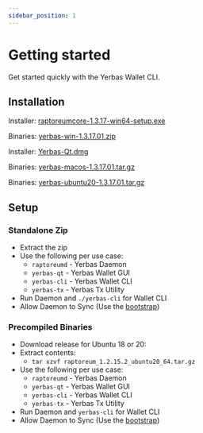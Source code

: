 ```yaml
---
sidebar_position: 1
---
```



# Getting started

Get started quickly with the Yerbas Wallet CLI.

## Installation

<Tabs>
  <TabItem value="windows" label="Windows" default>
    <p>Installer: <a href="https://github.com/Raptor3um/yerbas/releases/download/1.3.17.01/raptoreumcore-1.3.17-win64-setup.exe" class="button button--primary">raptoreumcore-1.3.17-win64-setup.exe</a></p>
    <p>Binaries: <a href="https://github.com/Raptor3um/yerbas/releases/download/1.3.17.01/yerbas-win-1.3.17.01.zip" class="button button--primary">yerbas-win-1.3.17.01.zip</a></p>
  </TabItem>
  <TabItem value="mac" label="Mac" default>
    <p>Installer: <a href="https://github.com/Raptor3um/yerbas/releases/download/1.3.17.01/Yerbas-Qt.dmg" class="button button--primary">Yerbas-Qt.dmg</a></p>
    <p>Binaries: <a href="https://github.com/Raptor3um/yerbas/releases/download/1.3.17.01/yerbas-macos-1.3.17.01.tar.gz" class="button button--primary">yerbas-macos-1.3.17.01.tar.gz</a></p>
  </TabItem>
  <TabItem value="linux" label="Linux">
    <p>Binaries: <a href="https://github.com/Raptor3um/yerbas/releases/download/1.3.17.01/yerbas-ubuntu20-1.3.17.01.tar.gz" class="button button--primary">yerbas-ubuntu20-1.3.17.01.tar.gz</a></p>
  </TabItem>
</Tabs>

## Setup

### Standalone Zip

- Extract the zip
- Use the following per use case:
  - `raptoreumd` - Yerbas Daemon
  - `yerbas-qt` - Yerbas Wallet GUI
  - `yerbas-cli` - Yerbas Wallet CLI
  - `yerbas-tx` - Yerbas Tx Utility
- Run Daemon and `./yerbas-cli` for Wallet CLI
- Allow Daemon to Sync (Use the [bootstrap](docs/wallet/bootstrap))

### Precompiled Binaries

- Download release for Ubuntu 18 or 20:
- Extract contents:
  - `tar xzvf raptoreum_1.2.15.2_ubuntu20_64.tar.gz`
- Use the following per use case:
  - `raptoreumd` - Yerbas Daemon
  - `yerbas-qt` - Yerbas Wallet GUI
  - `yerbas-cli` - Yerbas Wallet CLI
  - `yerbas-tx` - Yerbas Tx Utility
- Run Daemon and `yerbas-cli` for Wallet CLI
- Allow Daemon to Sync (Use the [bootstrap](docs/wallet/bootstrap))
